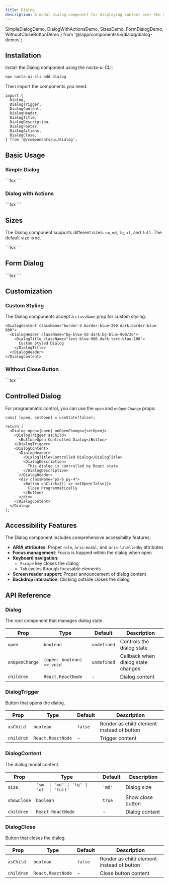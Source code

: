 ```yaml
---
title: Dialog
description: A modal dialog component for displaying content over the main interface with backdrop, keyboard navigation and accessibility features
---
```


  SimpleDialogDemo,
  DialogWithActionsDemo,
  SizesDemo,
  FormDialogDemo,
  WithoutCloseButtonDemo
} from '@/app/components/ui/dialog/dialog-demos';

## Installation

Install the Dialog component using the nocta-ui CLI:

```bash
npx nocta-ui-cli add dialog
```

Then import the components you need:

```tsx
import {
  Dialog,
  DialogTrigger,
  DialogContent,
  DialogHeader,
  DialogTitle,
  DialogDescription,
  DialogFooter,
  DialogActions,
  DialogClose,
} from '@/components/ui/dialog';
```

## Basic Usage

### Simple Dialog

<DocsTabs defaultValue="preview">
  <DocsTab value="preview" title="Preview">
    <SimpleDialogDemo />
  </DocsTab>
  <DocsTab value="code" title="Code">
    ```tsx
    <Dialog>
      <DialogTrigger asChild>
        <Button>Open Dialog</Button>
      </DialogTrigger>
      <DialogContent>
        <DialogHeader>
          <DialogTitle>Welcome</DialogTitle>
          <DialogDescription>
            This is a basic dialog example with a title and description.
          </DialogDescription>
        </DialogHeader>
        <div className="px-6 py-4">
          <p className="text-sm">Dialog content goes here.</p>
        </div>
      </DialogContent>
    </Dialog>
    ```
  </DocsTab>
</DocsTabs>

### Dialog with Actions

<DocsTabs defaultValue="preview">
  <DocsTab value="preview" title="Preview">
    <DialogWithActionsDemo />
  </DocsTab>
  <DocsTab value="code" title="Code">
    ```tsx
    <Dialog>
      <DialogTrigger asChild>
        <Button variant="secondary">Delete Item</Button>
      </DialogTrigger>
      <DialogContent>
        <DialogHeader>
          <DialogTitle>Confirm Deletion</DialogTitle>
          <DialogDescription>
            Are you sure you want to delete this item? This action cannot be undone.
          </DialogDescription>
        </DialogHeader>
        <div className="px-6 py-4">
          <p className="text-sm">
            This will permanently remove <strong>Project Alpha</strong> and all associated data.
          </p>
        </div>
        <DialogFooter>
          <DialogActions>
            <DialogClose asChild>
              <Button variant="ghost" size="sm">Cancel</Button>
            </DialogClose>
            <Button variant="primary" size="sm">Delete</Button>
          </DialogActions>
        </DialogFooter>
      </DialogContent>
    </Dialog>
    ```
  </DocsTab>
</DocsTabs>

## Sizes

The Dialog component supports different sizes: `sm`, `md`, `lg`, `xl`, and `full`. The default size is `md`.

<DocsTabs defaultValue="preview">
  <DocsTab value="preview" title="Preview">
    <SizesDemo />
  </DocsTab>
  <DocsTab value="code" title="Code">
    ```tsx
    <Dialog>
      <DialogTrigger asChild>
        <Button size="sm">Small</Button>
      </DialogTrigger>
      <DialogContent size="sm">
        <DialogHeader>
          <DialogTitle>Small Dialog</DialogTitle>
          <DialogDescription>This is a small dialog example.</DialogDescription>
        </DialogHeader>
        <div className="px-6 py-4">
          <p className="text-sm">Compact dialog for simple interactions.</p>
        </div>
      </DialogContent>
    </Dialog>
    ```
  </DocsTab>
</DocsTabs>

## Form Dialog

<DocsTabs defaultValue="preview">
  <DocsTab value="preview" title="Preview">
    <FormDialogDemo />
  </DocsTab>
  <DocsTab value="code" title="Code">
    ```tsx
    <Dialog>
      <DialogTrigger asChild>
        <Button>Add New User</Button>
       </DialogTrigger>
      <DialogContent size="lg">
        <DialogHeader>
          <DialogTitle>Create New User</DialogTitle>
          <DialogDescription>
            Add a new user to your team. Fill in their details below.
          </DialogDescription>
        </DialogHeader>
        <div className="px-6 py-4 space-y-4">
          <div className="grid grid-cols-2 gap-4">
            <div>
              <label className="block text-sm font-medium mb-2">First Name</label>
              <Input placeholder="John" />
            </div>
            <div>
              <label className="block text-sm font-medium mb-2">Last Name</label>
              <Input placeholder="Doe" />
            </div>
          </div>
          <div>
            <label className="block text-sm font-medium mb-2">Email Address</label>
            <Input type="email" placeholder="john.doe@example.com" />
          </div>
          <div>
            <label className="block text-sm font-medium mb-2">Role</label>
            <Select defaultValue="viewer">
              <SelectTrigger className="w-full">
                <SelectValue placeholder="Select a role" />
              </SelectTrigger>
              <SelectContent>
                <SelectItem value="admin">Admin</SelectItem>
                <SelectItem value="editor">Editor</SelectItem>
                <SelectItem value="viewer">Viewer</SelectItem>
              </SelectContent>
            </Select>
          </div>
        </div>
        <DialogFooter>
          <DialogActions>
            <DialogClose asChild>
              <Button variant="ghost" size="sm">Cancel</Button>
            </DialogClose>
            <Button variant="primary" size="sm">Create User</Button>
          </DialogActions>
        </DialogFooter>
      </DialogContent>
    </Dialog>
    ```
  </DocsTab>
</DocsTabs>

## Customization

### Custom Styling

The Dialog components accept a `className` prop for custom styling:

```tsx
<DialogContent className="border-2 border-blue-200 dark:border-blue-800">
  <DialogHeader className="bg-blue-50 dark:bg-blue-900/20">
    <DialogTitle className="text-blue-900 dark:text-blue-100">
      Custom Styled Dialog
    </DialogTitle>
  </DialogHeader>
</DialogContent>
```

### Without Close Button

<DocsTabs defaultValue="preview">
  <DocsTab value="preview" title="Preview">
    <WithoutCloseButtonDemo />
  </DocsTab>
  <DocsTab value="code" title="Code">
    ```tsx
    <Dialog>
      <DialogTrigger asChild>
        <Button variant="secondary">Processing...</Button>
       </DialogTrigger>
      <DialogContent showClose={false} size="sm">
        <DialogHeader>
          <DialogTitle>Processing Request</DialogTitle>
          <DialogDescription>
            Please wait while we process your request...
          </DialogDescription>
        </DialogHeader>
        <div className="px-6 py-8 text-center">
          <div className="inline-block animate-spin rounded-full h-6 w-6 border-b-2 border-neutral-900 dark:border-neutral-100"></div>
        </div>
      </DialogContent>
    </Dialog>
    ```
  </DocsTab>
</DocsTabs>

## Controlled Dialog

For programmatic control, you can use the `open` and `onOpenChange` props:

```tsx
const [open, setOpen] = useState(false);

return (
  <Dialog open={open} onOpenChange={setOpen}>
    <DialogTrigger asChild>
      <Button>Open Controlled Dialog</Button>
    </DialogTrigger>
    <DialogContent>
      <DialogHeader>
        <DialogTitle>Controlled Dialog</DialogTitle>
        <DialogDescription>
          This dialog is controlled by React state.
        </DialogDescription>
      </DialogHeader>
      <div className="px-6 py-4">
        <Button onClick={() => setOpen(false)}>
          Close Programmatically
        </Button>
      </div>
    </DialogContent>
  </Dialog>
);
```

## Accessibility Features

The Dialog component includes comprehensive accessibility features:

- **ARIA attributes**: Proper `role`, `aria-modal`, and `aria-labelledby` attributes
- **Focus management**: Focus is trapped within the dialog when open
- **Keyboard navigation**: 
  - `Escape` key closes the dialog
  - `Tab` cycles through focusable elements
- **Screen reader support**: Proper announcement of dialog content
- **Backdrop interaction**: Clicking outside closes the dialog

## API Reference

### Dialog

The root component that manages dialog state.

| Prop | Type | Default | Description |
|------|------|---------|-------------|
| `open` | `boolean` | `undefined` | Controls the dialog state |
| `onOpenChange` | `(open: boolean) => void` | `undefined` | Callback when dialog state changes |
| `children` | `React.ReactNode` | - | Dialog content |

### DialogTrigger

Button that opens the dialog.

| Prop | Type | Default | Description |
|------|------|---------|-------------|
| `asChild` | `boolean` | `false` | Render as child element instead of button |
| `children` | `React.ReactNode` | - | Trigger content |

### DialogContent

The dialog modal content.

| Prop | Type | Default | Description |
|------|------|---------|-------------|
| `size` | `'sm' \| 'md' \| 'lg' \| 'xl' \| 'full'` | `'md'` | Dialog size |
| `showClose` | `boolean` | `true` | Show close button |
| `children` | `React.ReactNode` | - | Dialog content |

### DialogClose

Button that closes the dialog.

| Prop | Type | Default | Description |
|------|------|---------|-------------|
| `asChild` | `boolean` | `false` | Render as child element instead of button |
| `children` | `React.ReactNode` | - | Close button content |
